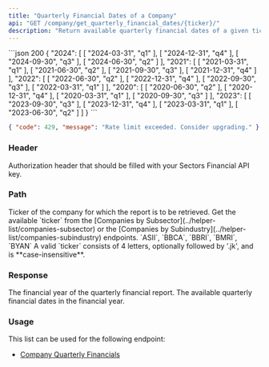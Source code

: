 ```yaml
---
title: "Quarterly Financial Dates of a Company"
api: "GET /company/get_quarterly_financial_dates/{ticker}/"
description: "Return available quarterly financial dates of a given ticker"
---
```


<ResponseExample>
```json 200
{
    "2024": [
        [
            "2024-03-31",
            "q1"
        ],
        [
            "2024-12-31",
            "q4"
        ],
        [
            "2024-09-30",
            "q3"
        ],
        [
            "2024-06-30",
            "q2"
        ]
    ],
    "2021": [
        [
            "2021-03-31",
            "q1"
        ],
        [
            "2021-06-30",
            "q2"
        ],
        [
            "2021-09-30",
            "q3"
        ],
        [
            "2021-12-31",
            "q4"
        ]
    ],
    "2022": [
        [
            "2022-06-30",
            "q2"
        ],
        [
            "2022-12-31",
            "q4"
        ],
        [
            "2022-09-30",
            "q3"
        ],
        [
            "2022-03-31",
            "q1"
        ]
    ],
    "2020": [
        [
            "2020-06-30",
            "q2"
        ],
        [
            "2020-12-31",
            "q4"
        ],
        [
            "2020-03-31",
            "q1"
        ],
        [
            "2020-09-30",
            "q3"
        ]
    ],
    "2023": [
        [
            "2023-09-30",
            "q3"
        ],
        [
            "2023-12-31",
            "q4"
        ],
        [
            "2023-03-31",
            "q1"
        ],
        [
            "2023-06-30",
            "q2"
        ]
    ]
}
```

```json 429
{ "code": 429, "message": "Rate limit exceeded. Consider upgrading." }
```

</ResponseExample>

### Header

<ParamField header="Authorization" type="string" required>
  Authorization header that should be filled with your Sectors Financial API
  key.
</ParamField>

### Path

<ParamField path="ticker" type="string" required>
  Ticker of the company for which the report is to be retrieved.
  <AccordionGroup>
    <Accordion title="Get the available ticker">
      Get the available `ticker` from the [Companies by
      Subsector](../helper-list/companies-subsector) or the [Companies by
      Subindustry](../helper-list/companies-subindustry) endpoints.
    </Accordion>
    <Accordion title="Examples of the ticker">
      `ASII`, `BBCA`, `BBRI`, `BMRI`, `BYAN`
    </Accordion>
    <Accordion title="Format">
      A valid `ticker` consists of 4 letters, optionally followed by '.jk', and
      is **case-insensitive**.
    </Accordion>
  </AccordionGroup>
</ParamField>

### Response

<ResponseField name="<financial_year>" type="object">
  The financial year of the quarterly financial report.
  <Expandable title="properties">
    <ResponseField name="report_date" type="array">
      The available quarterly financial dates in the financial year.
    </ResponseField>
  </Expandable>
</ResponseField>

### Usage

This list can be used for the following endpoint:

- [Company Quarterly Financials](../report/company-quarterly-financials)
